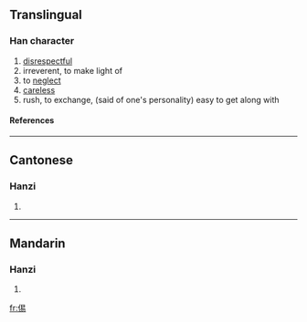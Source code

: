 ==Translingual==
===Han character===
{{Han char|rn=9|rad=人|as=08|sn=10|four=|canj=人日心竹 (OAPH)}}
# [[disrespectful]]
# irreverent, to make light of
# to [[neglect]]
# [[careless]]
# rush, to exchange, (said of one's personality) easy to get along with
====References====
{{Han ref|kx=0106.160|hdz=10178.010|uh=3465|ud=13413}}

----
==Cantonese==
===Hanzi===
{{yue-hanzi|jyut=|y=ji6}}
# {{defn|Cantonese}}

----
==Mandarin==
===Hanzi===
{{cmn-hanzi|pin=[[yì]] ([[yi4]])|wg=i<sup>4</sup>}}
# {{defn|Mandarin}}

[[fr:㑥]]